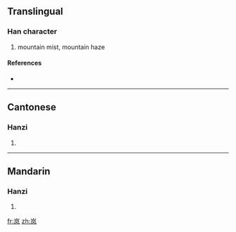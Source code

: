 {{also|嵐}}
==Translingual==

===Han character===
{{Han char|rn=46|rad=山|as=04|sn=7|four=|canj=山竹弓大 (UHNK)}}

# mountain mist, mountain haze

====References====
* {{Han ref|kx=0308.331|hdz=10764.120|uh=5C9A|ud=23706}}

----

==Cantonese==

===Hanzi===
{{yue-hanzi|jyut=|y=laam4|tra=嵐}}

# {{defn|Cantonese}}

----

==Mandarin==

===Hanzi===
{{cmn-hanzi|tra=嵐|pin=[[lán]] ([[lan2]])|wg=lan<sup>2</sup>}}

# {{defn|Mandarin}}

[[fr:岚]]
[[zh:岚]]